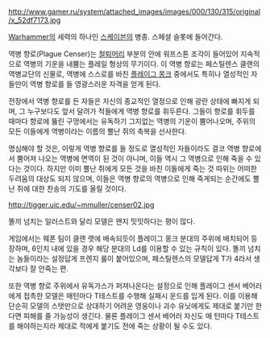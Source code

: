 {{{+1 '''Plague Censer Bearer'''}}}

http://www.gamer.ru/system/attached_images/images/000/130/315/original/x_52df7173.jpg

[[Warhammer]]의 세력의 하나인 [[스케이븐]]의 병종. 스페셜 슬롯에 들어간다.


역병 향로(Plague Censer)는 [[철퇴]]머리 부분의 안에 워프스톤 조각이 들어있어 지속적으로 역병의 기운을 내뿜는 플레일 형상의 무기이다. 이 역병 향로는 페스틸렌스 클랜의 역병교단의 신물로, 역병에 스스로를 바친 [[플레이그 몽크]] 중에서도 특히나 열성적인 자들만이 역병 향로를 들 영광스러운 자격을 얻게 된다.

전장에서 역병 향로를 든 자들은 자신의 종교적인 열정으로 인해 광란 상태에 빠지게 되며, 그 누구보다도 앞서 달려가 적들에게 역병 향로를 휘두른다. 그들이 향로를 휘두를 때마다 향로에 뚫린 구멍에서는 유독하기 그지없는 역병의 기운이 뿜어나오며, 주위의 모든 이들에게 역병이라는 이름의 뿔난 쥐의 축복을 선사한다.

명심해야 할 것은, 이렇게 역병 향로를 들 정도로 열성적인 자들이라도 결코 역병 향로에서 뿜어져 나오는 역병에 면역이 된 것이 아니며, 이들 역시 그 역병으로 인해 죽을 수 있다는 것이다. 하지만 이미 뿔난 쥐에게 모든 것을 바친 이들에게 죽는 것 따위는 어떠한 두려움의 대상도 되지 않으며, 이들은 역병 향로의 역병으로 인해 죽게되는 순간에도 뿔난 쥐에 대한 찬송의 기도를 올릴 것이다.

http://tigger.uic.edu/~mmuller/censer02.jpg

똘끼 넘치는 일러스트와 달리 모델은 왠지 밋밋하다는 평이 많다.

게임에서는 웨폰 팀이 클랜 랫에 배속되듯이 플레이그 몽크 분대의 주위에 배치되어 등장하며, 6인치 내에 있을 경우 해당 분대의 Ld를 이용할 수 있는 규칙이 있다. 똘끼 넘치는 놈들이라는 설정답게 프렌지 룰이 붙어있으며, 페스틸렌스의 모델답게 T가 4라서 생각보다 잘 안죽는 편.

또한 역병 향로 주위에서 유독가스가 퍼져나온다는 설정으로 인해 플레이그 센서 베어러에게 접촉한 모델은 매턴마다 T테스트를 수행해 실패시 운드를 입게 된다. 이를 이용해 단순히 모델의 스탯만으로 상대하기 어려운 영웅이나 괴수 유닛에게도 제대로 붙기만 한다면 피해를 줄 가능성이 생긴다. 물론 플레이그 센서 베어러 자신도 매 턴마다 T테스트를 해야하는지라 제대로 적에게 붙기도 전에 죽는 상황이 될 수도 있다.
